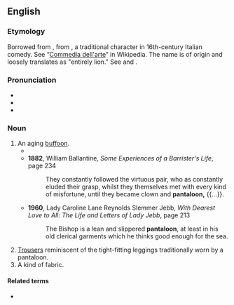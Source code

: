 ==English==

===Etymology===
Borrowed from {{bor|en|fr|pantalon}}, from {{der|en|it|Pantalone}}, a traditional character in 16th-century Italian comedy. See “[[w:Commedia dell'arte|Commedia dell'arte]]” in Wikipedia. The name is of {{uder|en|grc|-}} origin and loosely translates as "entirely lion." See {{m|grc|παν}} and {{m|grc|λέων}}.

===Pronunciation===
* {{IPA|en|/pæntəˈluːn/}}
* {{audio|en|LL-Q1860 (eng)-Vealhurl-pantaloon.wav|Audio (Berkshire, UK)}}
* {{rhymes|en|uːn|s=3}}

===Noun===
{{en-noun}}

# An aging [[buffoon]].
#* {{RQ:Shakespeare Taming of the Shrew|III|1|line=37|text=''Hic ibat,'' as I told you before, —''Simois,'' I am<br>Lucentio, ''hic est,'' son unto Vincentio of Pisa,—<br>''Sigeia tellus,'' disguised thus to get your love; —<br>''Hic steterat,'' and that Lucentio that comes<br>a-wooing, — ''Priami,'' is my man Tranio, —<br>''regia,'' bearing my port, ''celsa senis,'' that we<br>might beguile the old '''pantaloon'''.}}
#* '''1882''', William Ballantine, ''Some Experiences of a Barrister's Life'', page 234
#*: They constantly followed the virtuous pair, who as constantly eluded their grasp, whilst they themselves met with every kind of misfortune, until they became clown and '''pantaloon,''' {{...}}.
#* '''1960''', Lady Caroline Lane Reynolds Slemmer Jebb, ''With Dearest Love to All: The Life and Letters of Lady Jebb'', page 213
#*: The Bishop is a lean and slippered '''pantaloon''', at least in his old clerical garments which he thinks good enough for the sea.
# [[trousers|Trousers]] reminiscent of the tight-fitting leggings traditionally worn by a pantaloon.
# A kind of fabric.

====Related terms====
* {{l|en|pantaloons}}

{{C|en|Stock characters}}